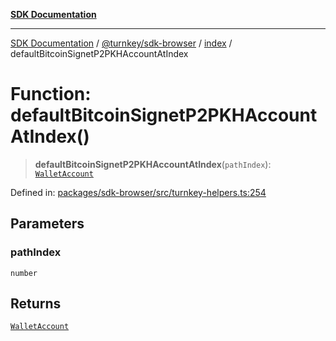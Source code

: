 [**SDK Documentation**](../../../../README.mdx)

***

[SDK Documentation](../../../../packages.mdx) / [@turnkey/sdk-browser](../../README.mdx) / [index](../README.mdx) / defaultBitcoinSignetP2PKHAccountAtIndex

# Function: defaultBitcoinSignetP2PKHAccountAtIndex()

> **defaultBitcoinSignetP2PKHAccountAtIndex**(`pathIndex`): [`WalletAccount`](../interfaces/WalletAccount.mdx)

Defined in: [packages/sdk-browser/src/turnkey-helpers.ts:254](https://github.com/tkhq/sdk/blob/e1b1a69bdd608320aaf03cc2dbbf68dc0c52b28d/packages/sdk-browser/src/turnkey-helpers.ts#L254)

## Parameters

### pathIndex

`number`

## Returns

[`WalletAccount`](../interfaces/WalletAccount.mdx)
